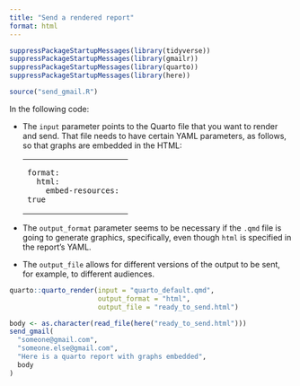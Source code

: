 ```yaml
---
title: "Send a rendered report"
format: html
---
```


```r
suppressPackageStartupMessages(library(tidyverse))
suppressPackageStartupMessages(library(gmailr))
suppressPackageStartupMessages(library(quarto))
suppressPackageStartupMessages(library(here))

source("send_gmail.R")

```

In the following code:

-   The `input` parameter points to the Quarto file that you want to render and send. That file needs to have certain YAML parameters, as follows, so that graphs are embedded in the HTML:

    +---------------------------+
    | ```                       |
    | format:                   |
    |   html:                   |
    |     embed-resources: true |
    | ```                       |
    +---------------------------+

-   The `output_format` parameter seems to be necessary if the `.qmd` file is going to generate graphics, specifically, even though `html` is specified in the report's YAML.

-   The `output_file` allows for different versions of the output to be sent, for example, to different audiences.

```r
quarto::quarto_render(input = "quarto_default.qmd", 
                      output_format = "html", 
                      output_file = "ready_to_send.html")
```

```r
body <- as.character(read_file(here("ready_to_send.html")))
send_gmail(
  "someone@gmail.com",
  "someone.else@gmail.com", 
  "Here is a quarto report with graphs embedded",
  body
)
```
